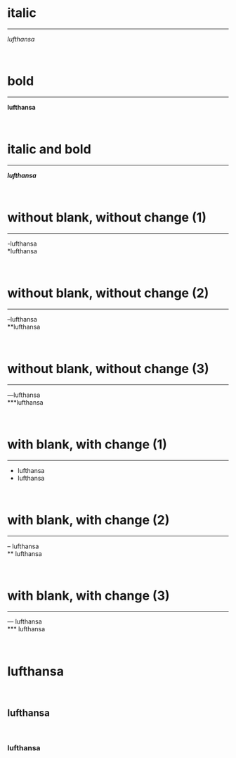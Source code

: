 
# italic 
<hr>
*lufthansa*

<br>

# bold 
<hr>
**lufthansa**

<br>

# italic and bold 
<hr>
***lufthansa***

<br>

# without blank, without change (1)
<hr>
-lufthansa
<br>
*lufthansa

<br>

# without blank, without change (2)
<hr>
--lufthansa
<br>
**lufthansa

<br>

# without blank, without change (3)
<hr>
---lufthansa
<br>
***lufthansa

<br>

# with blank, with change (1)
<hr>
- lufthansa
<br>
* lufthansa

<br>

# with blank, with change (2)
<hr>
-- lufthansa
<br>
** lufthansa

<br>

# with blank, with change (3)
<hr>
--- lufthansa
<br>
*** lufthansa

<br>

# lufthansa

<br>

## lufthansa

<br>

### lufthansa